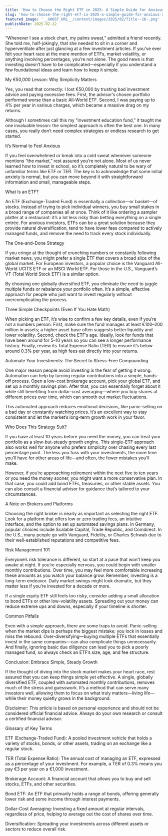 ```yaml
---
title: 'How to Choose the Right ETF in 2025: A Simple Guide for Anxious (and Curious) Investors'
slug: 'how-to-choose-the-right-etf-in-2025-a-simple-guide-for-anxious-and-curious-investors'
featured_image: '__GHOST_URL__/content/images/2025/02/Title--16-.png'
publishDate: 2025-02-22
---
```


“Whenever I see a stock chart, my palms sweat,” admitted a friend recently. She told me, half-jokingly, that she needed to sit in a corner and hyperventilate after just glancing at a few investment articles. If you’ve ever felt your heart race at the mere mention of ETFs, market volatility, or anything involving percentages, you’re not alone. The good news is that investing doesn’t have to be complicated—especially if you understand a few foundational ideas and learn how to keep it simple.

My €50,000 Lesson: Why Simplicity Matters

Yes, you read that correctly: I lost €50,000 by trusting bad investment advice and paying excessive fees. First, the advisor’s chosen portfolio performed worse than a basic All-World ETF. Second, I was paying up to 4% per year in various charges, which became a massive drag on my returns.

Although I sometimes call this my “investment education fund,” it taught me one invaluable lesson: the simplest approach is often the best one. In many cases, you really don’t need complex strategies or endless research to get started.

It’s Normal to Feel Anxious

If you feel overwhelmed or break into a cold sweat whenever someone mentions “the market,” rest assured you’re not alone. Most of us never learned how to invest in school, so it’s completely natural to be wary of unfamiliar terms like ETF or TER. The key is to acknowledge that some initial anxiety is normal, but you can move beyond it with straightforward information and small, manageable steps.

What Is an ETF?

An ETF (Exchange-Traded Fund) is essentially a collection—or basket—of stocks. Instead of trying to pick individual winners, you buy small stakes in a broad range of companies all at once. Think of it like ordering a sampler platter at a restaurant: it’s a lot less risky than betting everything on a single entrée. For anxious investors, ETFs can be a great solution because they provide natural diversification, tend to have lower fees compared to actively managed funds, and remove the need to track every stock individually.

The One-and-Done Strategy

If you cringe at the thought of crunching numbers or constantly following market news, you might prefer a single ETF that covers a broad slice of the global market. For European investors, a popular choice is the Vanguard All-World UCITS ETF or an MSCI World ETF. For those in the U.S., Vanguard’s VT (Total World Stock ETF) is a similar option.

By choosing one globally diversified ETF, you eliminate the need to juggle multiple funds or rebalance your portfolio often. It’s a simple, effective approach for people who just want to invest regularly without overcomplicating the process.

Three Simple Checkpoints (Even If You Hate Math)

When picking an ETF, it’s wise to confirm a few key details, even if you’re not a numbers person. First, make sure the fund manages at least €100–200 million in assets; a higher asset base often suggests better liquidity and lower volatility. Second, check the ETF’s age. Ideally, look for funds that have been around for 5–10 years so you can see a longer performance history. Finally, review its Total Expense Ratio (TER) to ensure it’s below around 0.3% per year, as high fees eat directly into your returns.

Automate Your Investments: The Secret to Stress-Free Compounding

One major reason people avoid investing is the fear of getting it wrong. Automation can help by turning regular contributions into a simple, hands-off process. Open a low-cost brokerage account, pick your global ETF, and set up a monthly savings plan. After that, you can essentially forget about it while still benefiting from dollar-cost averaging—where you buy shares at different prices over time, which can smooth out market fluctuations.

This automated approach reduces emotional decisions, like panic-selling on a bad day or constantly watching prices. It’s an excellent way to stay consistent and let the market’s long-term growth work in your favor.

Who Does This Strategy Suit?

If you have at least 10 years before you need the money, you can treat your portfolio as a slow-but-steady growth engine. This single-ETF approach also works well for anyone who prefers simplicity over chasing every last percentage point. The less you fuss with your investments, the more time you’ll have for other areas of life—and often, the fewer mistakes you’ll make.

However, if you’re approaching retirement within the next five to ten years or you need the money sooner, you might want a more conservative plan. In that case, you could add bond ETFs, treasuries, or other stable assets. You can also consult a financial advisor for guidance that’s tailored to your circumstances.

A Note on Brokers and Platforms

Choosing the right broker is nearly as important as selecting the right ETF. Look for a platform that offers low or zero trading fees, an intuitive interface, and the option to set up automated savings plans. In Germany, popular choices include Scalable Capital, Trade Republic, and Comdirect. In the U.S., many people go with Vanguard, Fidelity, or Charles Schwab due to their well-established reputations and competitive fees.

Risk Management 101

Everyone’s risk tolerance is different, so start at a pace that won’t keep you awake at night. If you’re especially nervous, you could begin with smaller monthly contributions. Over time, you may feel more comfortable increasing these amounts as you watch your balance grow. Remember, investing is a long-term endeavor. Daily market swings might look dramatic, but they matter less if you’re invested for a decade or more.

If a single equity ETF still feels too risky, consider adding a small allocation to bond ETFs or other low-volatility assets. Spreading out your money can reduce extreme ups and downs, especially if your timeline is shorter.

Common Pitfalls

Even with a simple approach, there are some traps to avoid. Panic-selling when the market dips is perhaps the biggest mistake; you lock in losses and miss the rebound. Over-diversifying—buying multiple ETFs that essentially invest in the same companies—can also complicate things unnecessarily. And finally, ignoring basic due diligence can lead you to pick a poorly managed fund, so always check an ETF’s size, age, and fee structure.

Conclusion: Embrace Simple, Steady Growth

If the thought of diving into the stock market makes your heart race, rest assured that you can keep things simple yet effective. A single, globally diversified ETF, coupled with automated monthly contributions, removes much of the stress and guesswork. It’s a method that can serve many investors well, allowing them to focus on what truly matters—living life—while their money quietly grows in the background.

Disclaimer: This article is based on personal experience and should not be considered official financial advice. Always do your own research or consult a certified financial advisor.

Glossary of Key Terms

ETF (Exchange-Traded Fund): A pooled investment vehicle that holds a variety of stocks, bonds, or other assets, trading on an exchange like a regular stock.

TER (Total Expense Ratio): The annual cost of managing an ETF, expressed as a percentage of your investment. For example, a TER of 0.3% means you pay €3 per year on a €1,000 investment.

Brokerage Account: A financial account that allows you to buy and sell stocks, ETFs, and other securities.

Bond ETF: An ETF that primarily holds a range of bonds, offering generally lower risk and some income through interest payments.

Dollar-Cost Averaging: Investing a fixed amount at regular intervals, regardless of price, helping to average out the cost of shares over time.

Diversification: Spreading your investments across different assets or sectors to reduce overall risk.
